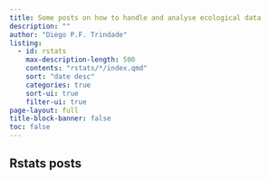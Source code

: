 ```yaml
---
title: Some posts on how to handle and analyse ecological data
description: ""
author: "Diego P.F. Trindade"
listing:
  - id: rstats
    max-description-length: 500
    contents: "rstats/*/index.qmd"
    sort: "date desc"
    categories: true
    sort-ui: true
    filter-ui: true
page-layout: full
title-block-banner: false
toc: false
---
```


## Rstats posts

::: {#rstats}
:::
